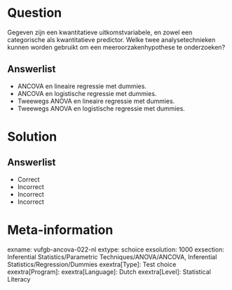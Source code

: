 Question
========

Gegeven zijn een kwantitatieve uitkomstvariabele, en zowel een categorische als kwantitatieve predictor. Welke twee analysetechnieken kunnen worden gebruikt om een meeroorzakenhypothese te onderzoeken?
  
Answerlist
----------
* ANCOVA en lineaire regressie met dummies.
* ANCOVA en logistische regressie met dummies.
* Tweewegs ANOVA en lineaire regressie met dummies.
* Tweewegs ANOVA en logistische regressie met dummies.

Solution
========

Answerlist
----------
* Correct
* Incorrect
* Incorrect
* Incorrect

Meta-information
================
exname: vufgb-ancova-022-nl
extype: schoice
exsolution: 1000
exsection: Inferential Statistics/Parametric Techniques/ANOVA/ANCOVA, Inferential Statistics/Regression/Dummies
exextra[Type]: Test choice
exextra[Program]: 
exextra[Language]: Dutch
exextra[Level]: Statistical Literacy